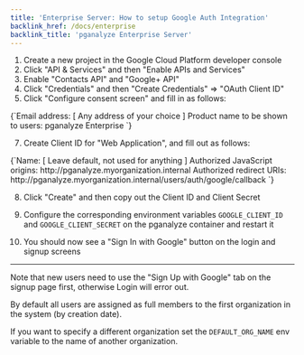 ```yaml
---
title: 'Enterprise Server: How to setup Google Auth Integration'
backlink_href: /docs/enterprise
backlink_title: 'pganalyze Enterprise Server'
---
```


1. Create a new project in the Google Cloud Platform developer console
1. Click "API & Services" and then "Enable APIs and Services"
3. Enable "Contacts API" and "Google+ API"
4. Click "Credentials" and then "Create Credentials" => "OAuth Client ID"
5. Click "Configure consent screen" and fill in as follows:

<CodeBlock language="bash">
{`Email address: [ Any address of your choice ]
Product name to be shown to users: pganalyze Enterprise
`}
</CodeBlock>

7. Create Client ID for "Web Application", and fill out as follows:

<CodeBlock language="bash">
{`Name: [ Leave default, not used for anything ]
Authorized JavaScript origins: http://pganalyze.myorganization.internal
Authorized redirect URIs: http://pganalyze.myorganization.internal/users/auth/google/callback
`}
</CodeBlock>

8. Click "Create" and then copy out the Client ID and Client Secret

9. Configure the corresponding environment variables `GOOGLE_CLIENT_ID` and `GOOGLE_CLIENT_SECRET` on the pganalyze container and restart it

10. You should now see a "Sign In with Google" button on the login and signup screens

---

Note that new users need to use the "Sign Up with Google" tab on the signup page first, otherwise Login will error out.

By default all users are assigned as full members to the first organization in the system (by creation date).

If you want to specify a different organization set the `DEFAULT_ORG_NAME` env variable to the name of another organization.
